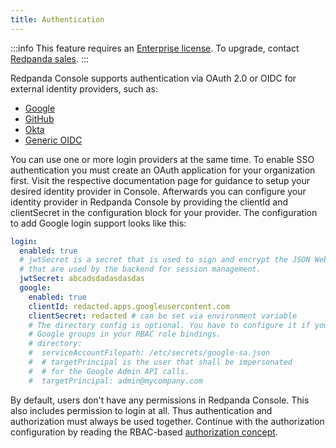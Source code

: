 ```yaml
---
title: Authentication
---
```


<head>
    <meta name="title" content="SSO Authentication in Redpanda Console | Redpanda Docs"/>
    <meta name="description" content="Configure authentication with external identity providers such as Google, GitHub or Okta in Redpanda Console."/>
</head>

:::info
This feature requires an [Enterprise license](/docs/core/introduction/licenses). To upgrade, contact [Redpanda sales](https://redpanda.com/try-redpanda?section=enterprise-cloud).
:::

Redpanda Console supports authentication via OAuth 2.0 or OIDC for external identity providers, such as:
- [Google](/docs/core/console/single-sign-on/identity-providers/google)
- [GitHub](/docs/core/console/single-sign-on/identity-providers/github)
- [Okta](/docs/core/console/single-sign-on/identity-providers/okta)
- [Generic OIDC](/docs/core/console/single-sign-on/identity-providers/generic-oidc)

You can use one or more login providers at the same time. To enable SSO authentication 
you must create an OAuth application for your organization first. Visit the respective
documentation page for guidance to setup your desired identity provider in Console.
Afterwards you can configure your identity provider in Redpanda Console by providing the
clientId and clientSecret in the configuration block for your provider. The configuration
to add Google login support looks like this:

```yaml
login:
  enabled: true
  # jwtSecret is a secret that is used to sign and encrypt the JSON Web tokens
  # that are used by the backend for session management.
  jwtSecret: abcadsdadasdasdas
  google:
    enabled: true
    clientId: redacted.apps.googleusercontent.com
    clientSecret: redacted # can be set via environment variable
    # The directory config is optional. You have to configure it if you want to use
    # Google groups in your RBAC role bindings.
    # directory:
    #  serviceAccountFilepath: /etc/secrets/google-sa.json
    #  # targetPrincipal is the user that shall be impersonated
    #  # for the Google Admin API calls.
    #  targetPrincipal: admin@mycompany.com
```

By default, users don't have any permissions in Redpanda Console. This also includes permission
to login at all. Thus authentication and authorization must always be used together.
Continue with the authorization configuration by reading the RBAC-based [authorization
concept](/docs/core/console/single-sign-on/authorization).

